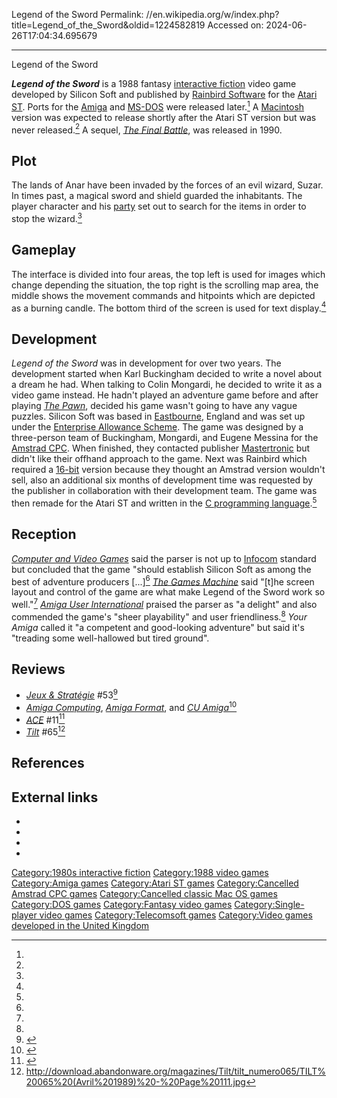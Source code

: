 Legend of the Sword
Permalink: //en.wikipedia.org/w/index.php?title=Legend_of_the_Sword&oldid=1224582819
Accessed on: 2024-06-26T17:04:34.695679



------
Legend of the Sword
{{Short description|1988 video game}}
{{use dmy dates|date=May 2023}}
{{for|the film|King Arthur: Legend of the Sword}}
{{Infobox video game
| title         = Legend of the Sword
| image         = Legend of the Sword cover.jpg
| developer     = Silicon Software<ref name="developer">{{cite video game |title=Legend of the Sword |developer=Silicon Soft |publisher=[[Rainbird Software]] |date=1988 |platform=[[MS-DOS]] |version= |level=The game's starting scene |language= |quote=Silicon Soft © 1988}}</ref><ref name="CVG"/><ref name="disk"/>
| publisher     = [[Rainbird Software]]
| producer      = 
| designer      = {{ubl|Karl Buckingham|Colin Mongardi|Eugene Messina<ref name="credits">{{cite video game |title=Legend of the Sword |developer=Silicon Soft |publisher=[[Rainbird Software]] |date=1988 |platform=[[MS-DOS]] |version= |level=The game's credits page |language= |quote=I would like to acknowledge the contributions, (however trivial) of the following people: To myself, (Karl Buckingham) for writing a brilliant adventure and drawing the graphics. To Colin Mongardi, for his incredibly long mega-programs. Also to: Eugene Messina for ′mapscaping′, additional design.}}</ref><ref name="CVG"/>}}
| programmer    = 
| artist        = 
| writer        = 
| composer      = 
| engine        = 
| series        = 
| platforms     = [[Atari ST]], [[Amiga]], [[MS-DOS]]
| released      = 1988<ref name="disk">{{cite journal |title=Legend of the Sword |journal=Game Diskette (Atari ST) |url=https://www.mobygames.com/game/4445/legend-of-the-sword/cover/group-80491/cover-218839/ |publisher=[[Rainbird Software]] |quote=Copyright 1988 Silicon Software}}</ref>
| genre         = [[Interactive fiction]]
| modes         = [[Single-player]]
}}

'''''Legend of the Sword''''' is a 1988 fantasy [[interactive fiction]] video game developed by Silicon Soft and published by [[Rainbird Software]] for the [[Atari ST]]. Ports for the [[Amiga]] and [[MS-DOS]] were released later.<ref name="CVG"/> A [[Macintosh]] version was expected to release shortly after the Atari ST version but was never released.<ref name="CVG"/> A sequel, ''[[The Final Battle (video game)|The Final Battle]]'', was released in 1990.

==Plot==
The lands of Anar have been invaded by the forces of an evil wizard, Suzar. In times past, a magical sword and shield guarded the inhabitants. The player character and his [[Party (role-playing games)|party]] set out to search for the items in order to stop the wizard.<ref name="TGM"/>

==Gameplay==
The interface is divided into four areas, the top left is used for images which change depending the situation, the top right is the scrolling map area, the middle shows the movement commands and hitpoints which are depicted as a burning candle. The bottom third of the screen is used for text display.<ref name="AUI"/>

==Development==
''Legend of the Sword'' was in development for over two years. The development started when Karl Buckingham decided to write a novel about a dream he had. When talking to Colin Mongardi, he decided to write it as a video game instead. He hadn't played an adventure game before and after playing ''[[The Pawn]]'', decided his game wasn't going to have any vague puzzles. Silicon Soft was based in [[Eastbourne]], England and was set up under the [[Enterprise Allowance Scheme]]. The game was designed by a three-person team of Buckingham, Mongardi, and Eugene Messina for the [[Amstrad CPC]]. When finished, they contacted publisher [[Mastertronic]] but didn't like their offhand approach to the game. Next was Rainbird which required a [[16-bit]] version because they thought an Amstrad version wouldn't sell, also an additional six months of development time was requested by the publisher in collaboration with their development team. The game was then remade for the Atari ST and written in the [[C (programming language)|C programming language]].<ref name="CVG"/>

==Reception==
{{Video game reviews
| AmUI = 10/10<ref name="AUI">{{cite magazine |last1=Moss |first1=Andy |title=Entertainment - Legend of the Sword |journal=[[Amiga User International]] |date=November 1988 |page=84 |url=https://archive.org/details/Amiga_User_International_1988011/page/n83/mode/2up |publisher=Croftward Limited}}</ref>
| ASM = 49/60 (ST)<ref name="ASM1">{{cite magazine |last1=Vill |first1=Klaus |title=Adventure der neuen Generation |journal=[[Aktueller Software Markt]] |date=August 1988 |issue=9/88 |pages= |url=https://www.kultboy.com/index.php?site=t&id=2709&s=1 |publisher=Tronic-Verlag |language=German |quote=Grafik: 8/12, Vokabular: 10/12, Story: 10/12, Atmosphäre: 11/12, Preis/Leistung: 10/12}}</ref><br>46/60 (DOS)<ref name="ASM2">{{cite magazine |last1=Suck |first1=Michael |title=Legend of the Sword |journal=[[Aktueller Software Markt]] |date=April 1989 |issue=4/89 |page=68 |url=https://www.kultboy.com/index.php?site=t&id=19025 |publisher=Tronic-Verlag |language=German |quote=Grafik: 9/12, Vokabular: 10/12, Story: 9/12, Atmosphäre: 9/12, Preis/Leistung: 9/12}}</ref>
| CVG = 33/40 (ST)<ref name="CVG">{{cite magazine |last1=Campbell |first1=Keith |title=Adventure Reviews - Legend of the Sword |journal=[[Computer and Video Games]] |date=June 1988 |issue=80 |pages=72–73 |url=https://archive.org/details/Computer_Video_Games_Issue_080_1988-06_EMAP_Publishing_GB/page/n71/mode/2up |publisher=[[Future plc]] |quote=Vocabulary: 7, Atmosphere: 8, Personal: 9, Value: 9}}</ref>
| TGM = 91% (ST)<ref name="TGM">{{cite magazine |last1=Steel |first1=Rob |title=Rob Steel's Getting Adventurous - Legend of the Sword |journal=[[The Games Machine]] |date=July 1988 |issue=8 |pages=38–39 |url=https://archive.org/details/thegamesmachine-magazine-08/page/n37/mode/2up |publisher=[[Newsfield Publications]]}}</ref>
| Z64 = 87% (Amiga)<ref name="Z64">{{cite magazine |last1=The Harlequin |title=Adventure - Legend of the Sword |journal=[[Zzap!64]] |date=August 1988 |issue=40 |page=42 |url=https://archive.org/details/zzap64-magazine-040/page/n41/mode/2up |publisher=[[Newsfield Publications]]}}</ref>
| rev1 = ''Power Play''
| rev1Score = 6.5/10 (ST)<ref name="PP">{{cite magazine |last1=Locker |first1=Anatol |title=Test - Legend of the Sword |journal={{ill|lt=Power Play|Power Play (Zeitschrift)|de}} |date=1988 |issue=6 |url=https://www.kultpower.de/archiv/heft_powerplay_1988-06_seite74 |publisher=[[Markt+Technik]] |language=German}}</ref>
| rev2 = ''Your Amiga''
| rev2Score = 59/100<ref name="YA">{{cite magazine |last1=Fahey |first1=Fin |title=Review - Legend of the Sword |journal=Your Amiga |date=February 1989 |page=61 |url=http://amr.abime.net/review_4946}}</ref>
}}
''[[Computer and Video Games]]'' said the parser is not up to [[Infocom]] standard but concluded that the game "should establish Silicon Soft as among the best of adventure producers [...]<ref name="CVG"/> ''[[The Games Machine]]'' said "[t]he screen layout and control of the game are what make Legend of the Sword work so well."<ref name="TGM"/> ''[[Amiga User International]]'' praised the parser as "a delight" and also commended the game's "sheer playability" and user friendliness.<ref name="AUI"/> ''Your Amiga'' called it "a competent and good-looking adventure" but said it's "treading some well-hallowed but tired ground".

==Reviews==
*''[[:fr:Jeux et Stratégie|Jeux & Stratégie]]'' #53<ref>{{cite web | url=https://archive.org/details/jeux-et-strategie-53/page/60/mode/2up | title=Jeux & stratégie 53 | date=October 1988 }}</ref>
*''[[Amiga Computing]]'', ''[[Amiga Format]]'', and ''[[CU Amiga]]''<ref>{{cite web | url=https://amigareviews.leveluphost.com/legendsw.htm | title=Amiga Reviews: Legend of the Sword }}</ref>
*''[[ACE (magazine)|ACE]]'' #11<ref>{{cite web | url=https://archive.org/details/ace-magazine-11/page/n73/mode/2up | title=ACE Magazine Issue 11 | date=August 1988 }}</ref>
*''[[Tilt (French magazine)|Tilt]]'' #65<ref>http://download.abandonware.org/magazines/Tilt/tilt_numero065/TILT%20065%20(Avril%201989)%20-%20Page%20111.jpg</ref>

==References==
{{reflist}}

==External links==
*{{moby game|id=/4445/legend-of-the-sword}}
*{{abime|id=863}}
*{{atarimania|id=9816}}
*{{Internet Archive game|legswor|Legend of the Sword}}

[[Category:1980s interactive fiction]]
[[Category:1988 video games]]
[[Category:Amiga games]]
[[Category:Atari ST games]]
[[Category:Cancelled Amstrad CPC games]]
[[Category:Cancelled classic Mac OS games]]
[[Category:DOS games]]
[[Category:Fantasy video games]]
[[Category:Single-player video games]]
[[Category:Telecomsoft games]]
[[Category:Video games developed in the United Kingdom]]
